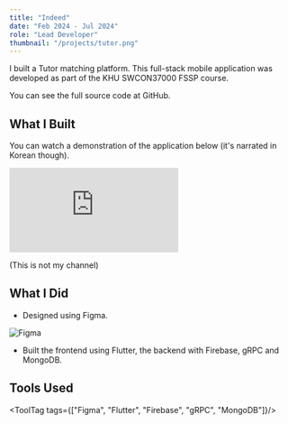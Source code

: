 ```yaml
---
title: "Indeed"
date: "Feb 2024 - Jul 2024"
role: "Lead Developer"
thumbnail: "/projects/tutor.png"
---
```



I built a Tutor matching platform. This full-stack mobile application was developed as part of the KHU SWCON37000 FSSP course.

You can see the full source code at <ArrowLink href="https://github.com/grden/indeed" className="font-normal">GitHub</ArrowLink>.

## What I Built

You can watch a demonstration of the application below (it's narrated in Korean though).

<div className="relative w-full aspect-video my-4">
  <iframe
    className="absolute top-0 left-0 w-full h-full rounded-lg"
    src="https://www.youtube.com/embed/vGuIFKCO9vs?si=VZl5tT8zyKzqoOuL&start=556"
    title="Project Demo Video"
    frameBorder="0"
    allow="accelerometer; autoplay; clipboard-write; encrypted-media; gyroscope; picture-in-picture"
    allowFullScreen
  ></iframe>
</div>

(This is not my channel)

## What I Did

- Designed using Figma.

<img 
  src="/projects/tutor-figma.png" 
  alt="Figma" 
  className="mx-auto rounded-lg w-full my-4 border border-gray-300" 
/>

- Built the frontend using Flutter, the backend with Firebase, gRPC and MongoDB.

## Tools Used
<ToolTag tags={["Figma", "Flutter", "Firebase", "gRPC", "MongoDB"]}/>
